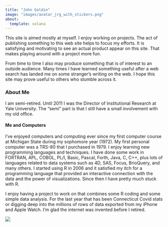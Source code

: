 ```yaml
---
title: "John Goldin"
image: "images/avatar_jrg_with_stickers.png"
about:
  template: solana
---
```


This site is aimed mostly at myself. I enjoy working on projects. The act of publishing something to this web site helps to focus my efforts. It is satisfying and motivating to see an actual product appear on this site. That makes playing around with a project more fun.

From time to time I also may produce something that is of interest to an outside audience. Many times I have learned something useful after a web search has landed me on some stranger's writing on the web. I hope this site may prove useful to others who stumble across it.

### About Me

I am semi-retired. Until 2011 I was the Director of Institutional Research at Yale University. The "semi" part is that I still have a small involvement with my old office.

#### Me and Computers

I've enjoyed computers and computing ever since my first computer course at Michigan State during my sophomore year (1972). My first personal computer was a TRS-80 that I purchased in 1979. I enjoy learning new programming languages and techniques. I have done some work in FORTRAN, APL, COBOL, PL/I, Basic, Pascal, Forth, Java, C, C++, plus lots of languages related to data systems such as 4D, SAS, Focus, BrioQuery, and many others. I started using R in 2006 and it satisfied my itch for a programming language that provided an interactive connection with the data and the power of visualizations. Since then I have pretty much stuck with R.

I enjoy having a project to work on that combines some R coding and some simple data analysis. For the last year that has been Connecticut Covid stats or digging deep into the millions of rows of data exported from my iPhone and Apple Watch. I'm glad the internet was invented before I retired.

[![](https://api.netlify.com/api/v1/badges/07fa5294-5311-483f-92c5-74abfd6c3f59/deploy-status)](https://app.netlify.com/sites/can-i-get-a-clean-project/deploys)
